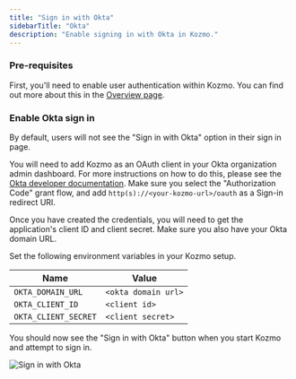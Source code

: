 ```yaml
---
title: "Sign in with Okta"
sidebarTitle: "Okta"
description: "Enable signing in with Okta in Kozmo."
---
```


### Pre-requisites

First, you'll need to enable user authentication within Kozmo. You can find out more about
this in the [Overview page](/production/authentication/overview).

### Enable Okta sign in

By default, users will not see the "Sign in with Okta" option in their sign in page.

<Steps>

<Step title="Add Oauth application">

You will need to add Kozmo as an OAuth client in your Okta organization admin dashboard.
For more instructions on how to do this, please see the [Okta developer documentation](https://developer.okta.com/docs/guides/implement-oauth-for-okta/main/#create-an-oauth-2-0-app-in-okta).
Make sure you select the "Authorization Code" grant flow, and add `http(s)://<your-kozmo-url>/oauth` as a Sign-in redirect URI.

</Step>

<Step title="Retrieve credentials">

Once you have created the credentials, you will need to get the application's client ID and client secret.
Make sure you also have your Okta domain URL.

</Step>

<Step title="Set environment variables">

Set the following environment variables in your Kozmo setup.

| Name | Value |
| --- | --- |
| `OKTA_DOMAIN_URL` | `<okta domain url>` |
| `OKTA_CLIENT_ID` | `<client id>` |
| `OKTA_CLIENT_SECRET` | `<client secret>` |

</Step>

</Steps>

You should now see the "Sign in with Okta" button when you start Kozmo and attempt to sign in.

<Frame>
    <img
        alt="Sign in with Okta"
        src="https://github.com/kozmoai/assets/blob/main/production/authentication/sign-in-with-okta.png?raw=true"
    />
</Frame>